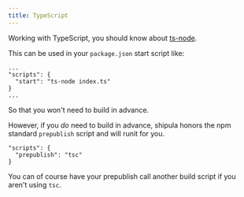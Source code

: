 ```yaml
---
title: TypeScript
---
```


Working with TypeScript, you should know about [ts-node](https://www.npmjs.com/package/ts-node).

This can be used in your `package.json` start script like:

```
...
"scripts": {
  "start": "ts-node index.ts"
}
...
```

So that you won't need to build in advance.

However, if you _do_ need to build in advance, shipula honors the npm standard `prepublish` script and will runit for you.

```
"scripts": {
  "prepublish": "tsc"
}
```

You can of course have your prepublish call another build script if you aren't using `tsc`.
